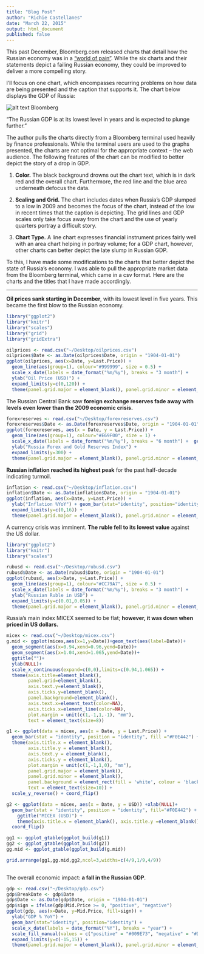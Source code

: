 ```yaml
---
title: "Blog Post"
author: "Richie Castellanes"
date: "March 22, 2015"
output: html_document
published: false
---
```


This past December, Bloomberg.com released charts that detail how the Russian economy was in a [“world of pain”](http://www.bloomberg.com/politics/articles/2014-12-02/6-charts-that-illustrate-vladimir-putins-world-of-pain). While the six charts and their statements depict a failing Russian economy, they could be improved to deliver a more compelling story.

I’ll focus on one chart, which encompasses recurring problems on how data are being presented and the caption that supports it. The chart below displays the GDP of Russia:

![alt text](/Users/radixold/Desktop/gdp.jpg)
Bloomberg

“The Russian GDP is at its lowest level in years and is expected to plunge further.”

The author pulls the charts directly from a Bloomberg terminal used heavily by finance professionals. While the terminal users are used to the graphs presented, the charts are not optimal for the appropriate context – the web audience. The following features of the chart can be modified to better depict the story of a drop in GDP.

1.	**Color.** The black background drowns out the chart text, which is in dark red and the overall chart. Furthermore, the red line and the blue area underneath defocus the data. 

2.	__Scaling and Grid.__ The chart includes dates when Russia’s GDP slumped to a low in 2009 and becomes the focus of the chart, instead of the low in recent times that the caption is depicting. The grid lines and GDP scales only take focus away from the chart and the use of yearly quarters portray a difficult story.

3.	**Chart Type.** A line chart expresses financial instrument prices fairly well with an area chart helping in portray volume; for a GDP chart, however, other charts can better depict the late slump in Russian GDP.
 
To this, I have made some modifications to the charts that better depict the state of Russia’s economy. I was able to pull the appropriate market data from the Bloomberg terminal, which came in a csv format. Here are the charts and the titles that I have made accordingly.

____________________________


__Oil prices sank starting in December__, with its lowest level in five years. This became the first blow to the Russian economy.

```r
library("ggplot2")
library("knitr")
library("scales")
library("grid")
library("gridExtra")

oilprices <- read.csv("~/Desktop/oilprices.csv")
oilprices$Date <- as.Date(oilprices$Date, origin = "1904-01-01")
ggplot(oilprices, aes(x=Date, y=Last.Price)) + 
  geom_line(aes(group=1), colour="#999999", size = 0.5) +
  scale_x_date(labels = date_format("%m/%y"), breaks = "3 month") +
  ylab("Oil Price (USD)") +
  expand_limits(y=c(0,120)) +
  theme(panel.grid.major = element_blank(), panel.grid.minor = element_blank(), panel.background = element_rect(fill = 'white', colour = 'black')) 
```

The Russian Central Bank saw __foreign exchange reserves fade away with levels even lower than the 2009 economic crisis.__ 
```r
forexreserves <- read.csv("~/Desktop/forexreserves.csv")
forexreserves$Date <- as.Date(forexreserves$Date, origin = "1904-01-01")
ggplot(forexreserves, aes(x = Date, y = Last.Price)) +
  geom_line(aes(group=1), colour="#E69F00", size = 1) + 
  scale_x_date(labels = date_format("%m/%y"), breaks = "6 month") +  geom_point(size=0) +
  ylab("Russia Forex and Gold Reserves Index") +
  expand_limits(y=300) +
  theme(panel.grid.major = element_blank(), panel.grid.minor = element_blank(), panel.background = element_rect(fill = 'white', colour = 'black')) 
```

__Russian inflation reached its highest peak__ for the past half-decade indicating turmoil.

```r
inflation <- read.csv("~/Desktop/inflation.csv")
inflation$Date <- as.Date(inflation$Date, origin = "1904-01-01")
ggplot(inflation, aes(x=Date, y=Last.Price)) +
  ylab("Inflation %YoY") + geom_bar(stat="identity", position="identity", fill = "#0072B2") +
  expand_limits(y=c(0,16)) +
  theme(panel.grid.major = element_blank(), panel.grid.minor = element_blank(), panel.background = element_rect(fill = 'white', colour = 'black'))
```

A currency crisis was imminent. **The ruble fell to its lowest value** against the US dollar.

```r
library("ggplot2")
library("knitr")
library("scales")

rubusd <- read.csv("~/Desktop/rubusd.csv")
rubusd$Date <- as.Date(rubusd$Date, origin = "1904-01-01")
ggplot(rubusd, aes(x=Date, y=Last.Price)) + 
  geom_line(aes(group=1), colour="#CC79A7", size = 0.5) +
  scale_x_date(labels = date_format("%m/%y"), breaks = "3 month") +
  ylab("Russian Ruble in USD") +
  expand_limits(y=c(0.01,0.05)) +
  theme(panel.grid.major = element_blank(), panel.grid.minor = element_blank(), panel.background = element_rect(fill = 'white', colour = 'black')) 
```

Russia's main index MICEX seemed to be flat; __however, it was down when priced in US dollars.__

```r
micex <- read.csv("~/Desktop/micex.csv")
g.mid <- ggplot(micex,aes(x=1,y=Date))+geom_text(aes(label=Date))+
  geom_segment(aes(x=0.94,xend=0.96,yend=Date))+
  geom_segment(aes(x=1.04,xend=1.065,yend=Date))+
  ggtitle("")+
  ylab(NULL)+
  scale_x_continuous(expand=c(0,0),limits=c(0.94,1.065)) +
  theme(axis.title=element_blank(),
        panel.grid=element_blank(),
        axis.text.y=element_blank(),
        axis.ticks.y=element_blank(),
        panel.background=element_blank(),
        axis.text.x=element_text(color=NA),
        axis.ticks.x=element_line(color=NA),
        plot.margin = unit(c(1,-1,1,-1), "mm"),
        text = element_text(size=8))

g1 <- ggplot(data = micex, aes(x = Date, y = Last.Price)) +
  geom_bar(stat = "identity", position = "identity", fill ="#F0E442") + ggtitle("MICEX (Ruble)") +
  theme(axis.title.x = element_blank(), 
        axis.title.y = element_blank(), 
        axis.text.y = element_blank(), 
        axis.ticks.y = element_blank(), 
        plot.margin = unit(c(1,-1,1,0), "mm"),
        panel.grid.major = element_blank(), 
        panel.grid.minor = element_blank(), 
        panel.background = element_rect(fill = 'white', colour = 'black'), 
        text = element_text(size=10)) +
  scale_y_reverse() + coord_flip()

g2 <- ggplot(data = micex, aes(x = Date, y = USD)) +xlab(NULL)+
  geom_bar(stat = "identity", position = "identity", fill="#F0E442") +
    ggtitle("MICEX (USD)") +
    theme(axis.title.x = element_blank(), axis.title.y =element_blank(), axis.text.y = element_blank(), axis.ticks.y = element_blank(), plot.margin = unit(c(1,0,1,-1), "mm"),panel.grid.major = element_blank(), panel.grid.minor = element_blank(), panel.background = element_rect(fill = 'white', colour = 'black'), text = element_text(size=10)) +
  coord_flip()

gg1 <- ggplot_gtable(ggplot_build(g1))
gg2 <- ggplot_gtable(ggplot_build(g2))
gg.mid <- ggplot_gtable(ggplot_build(g.mid))

grid.arrange(gg1,gg.mid,gg2,ncol=3,widths=c(4/9,1/9,4/9))  
  
```

The overall economic impact: **a fall in the Russian GDP**.

```r
gdp <- read.csv("~/Desktop/gdp.csv")
gdp$BreakDate <- gdp$Date
gdp$Date <- as.Date(gdp$Date, origin = "1904-01-01")
gdp$sign = ifelse(gdp$Mid.Price >= 0, "positive", "negative")
ggplot(gdp, aes(x=Date, y=Mid.Price, fill=sign)) +
  ylab("GDP % YoY") +
  geom_bar(stat="identity", position="identity") +
  scale_x_date(labels = date_format("%Y"), breaks = "year") +
  scale_fill_manual(values = c("positive" = "#009E73", "negative" = "#D55E00")) +
  expand_limits(y=c(-15,15)) +
  theme(panel.grid.major = element_blank(), panel.grid.minor = element_blank(), panel.background = element_rect(fill = 'white', colour = 'black'), legend.position="none")
```
